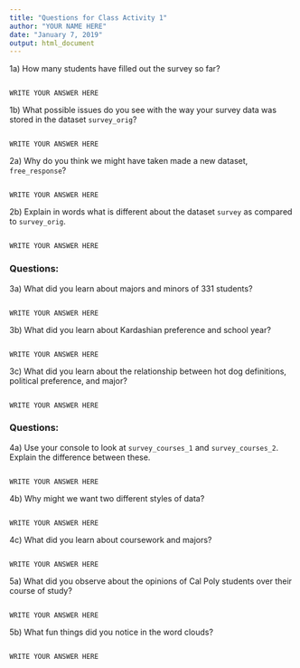 ```yaml
---
title: "Questions for Class Activity 1"
author: "YOUR NAME HERE"
date: "January 7, 2019"
output: html_document
---
```


1a) How many students have filled out the survey so far?

```

WRITE YOUR ANSWER HERE

```

1b) What possible issues do you see with the way your survey data was stored in the dataset `survey_orig`?

```

WRITE YOUR ANSWER HERE

```

2a) Why do you think we might have taken made a new dataset, `free_response`?

```

WRITE YOUR ANSWER HERE

```

2b) Explain in words what is different about the dataset `survey` as compared to `survey_orig`.

```

WRITE YOUR ANSWER HERE

```

### Questions:

3a) What did you learn about majors and minors of 331 students?

```

WRITE YOUR ANSWER HERE

```


3b) What did you learn about Kardashian preference and school year?

```

WRITE YOUR ANSWER HERE

```


3c) What did you learn about the relationship between hot dog definitions, political preference, and major?

```

WRITE YOUR ANSWER HERE

```


### Questions:

4a) Use your console to look at `survey_courses_1` and `survey_courses_2`.  Explain the difference between these.


```

WRITE YOUR ANSWER HERE

```


4b) Why might we want two different styles of data?


```

WRITE YOUR ANSWER HERE

```

4c) What did you learn about coursework and majors?


```

WRITE YOUR ANSWER HERE

```

5a) What did you observe about the opinions of Cal Poly students over their course of study?

```

WRITE YOUR ANSWER HERE

```

5b) What fun things did you notice in the word clouds?

```

WRITE YOUR ANSWER HERE

```

